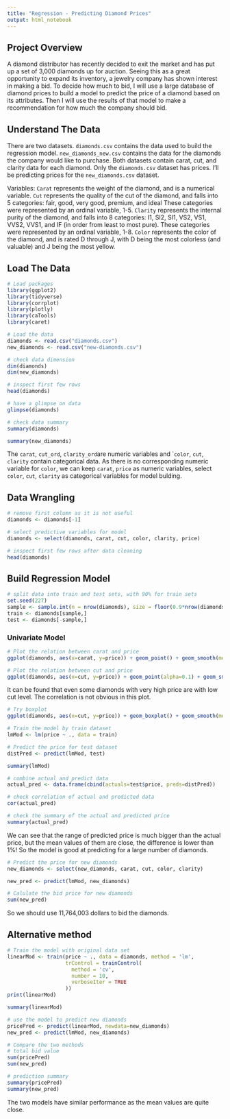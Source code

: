 ```yaml
---
title: "Regression - Predicting Diamond Prices"
output: html_notebook
---
```


## Project Overview
A diamond distributor has recently decided to exit the market and has put up a set of 3,000 diamonds up for auction. Seeing this as a great opportunity to expand its inventory, a jewelry company has shown interest in making a bid. To decide how much to bid, I will use a large database of diamond prices to build a model to predict the price of a diamond based on its attributes. Then I will use the results of that model to make a recommendation for how much the company should bid.

## Understand The Data
There are two datasets. `diamonds.csv` contains the data used to build the regression model. `new_diamonds_new.csv` contains the data for the diamonds the company would like to purchase. Both datasets contain carat, cut, and clarity data for each diamond. Only the `diamonds.csv` dataset has prices. I'll be predicting prices for the `new_diamonds.csv` dataset.

Variables:
`Carat` represents the weight of the diamond, and is a numerical variable.
`Cut` represents the quality of the cut of the diamond, and falls into 5 categories: fair, good, very good, premium, and ideal These categories were represented by an ordinal variable, 1-5.
`Clarity` represents the internal purity of the diamond, and falls into 8 categories: I1, SI2, SI1, VS2, VS1, VVS2, VVS1, and IF (in order from least to most pure). These categories were represented by an ordinal variable, 1-8.
`Color` represents the color of the diamond, and is rated D through J, with D being the most colorless (and valuable) and J being the most yellow.

## Load The Data
```r
# Load packages
library(ggplot2)
library(tidyverse)
library(corrplot)
library(plotly)
library(caTools)
library(caret)
```

```r
# Load the data
diamonds <- read.csv("diamonds.csv")
new_diamonds <- read.csv("new-diamonds.csv")

# check data dimension
dim(diamonds)
dim(new_diamonds)
```

```r
# inspect first few rows
head(diamonds)
```

```r
# have a glimpse on data
glimpse(diamonds)
```

```r
# check data summary
summary(diamonds)
```

```r
summary(new_diamonds)
```

The `carat`, `cut_ord`, `clarity_ord`are  numeric variables and ``color`, `cut`, `clarity` contain categorical data. As there is no corresponding numeric variable for `color`, we can keep `carat`, `price` as numeric variables, select `color`, `cut`, `clarity` as categorical variables for model bulding.

## Data Wrangling
```r
# remove first column as it is not useful
diamonds <- diamonds[-1]
```


```r
# select predictive variables for model
diamonds <- select(diamonds, carat, cut, color, clarity, price)
```


```r
# inspect first few rows after data cleaning
head(diamonds)
```

## Build Regression Model
```r
# split data into train and test sets, with 90% for train sets
set.seed(227)
sample <- sample.int(n = nrow(diamonds), size = floor(0.9*nrow(diamonds)), replace = F)
train <- diamonds[sample,]
test <- diamonds[-sample,]
```


### Univariate Model
```r
# Plot the relation between carat and price
ggplot(diamonds, aes(x=carat, y=price)) + geom_point() + geom_smooth(method = "lm")
```

```r
# Plot the relation between cut and price
ggplot(diamonds, aes(x=cut, y=price)) + geom_point(alpha=0.1) + geom_smooth(method = "lm")
```

It can be found that even some diamonds with very high price are with low cut level. The correlation is not obvious in this plot.

```r
# Try boxplot
ggplot(diamonds, aes(x=cut, y=price)) + geom_boxplot() + geom_smooth(method = "lm")
```

```r
# Train the model by train dataset
lmMod <- lm(price ~ ., data = train)

# Predict the price for test dataset
distPred <- predict(lmMod, test)
```

```r
summary(lmMod)
```

```r
# combine actual and predict data
actual_pred <- data.frame(cbind(actuals=test$price, preds=distPred))

# check correlation of actual and predicted data
cor(actual_pred)
```

```r
# check the summary of the actual and predicted price
summary(actual_pred)
```

We can see that the range of predicted price is much bigger than the actual price, but the mean values of them are close, the difference is lower than 1%! So the model is good at predicting for a large number of diamonds.


```r
# Predict the price for new diamonds
new_diamonds <- select(new_diamonds, carat, cut, color, clarity)

new_pred <- predict(lmMod, new_diamonds)
```

```r
# Calulate the bid price for new diamonds
sum(new_pred)
```

So we should use 11,764,003 dollars to bid the diamonds.

## Alternative method
```r
# Train the model with original data set
linearMod <- train(price ~ ., data = diamonds, method = 'lm', 
                   trControl = trainControl(
                     method = 'cv',
                     number = 10,
                     verboseIter = TRUE
                   ))
print(linearMod)
```

```r
summary(linearMod)
```

```r
# use the model to predict new diamonds
pricePred <- predict(linearMod, newdata=new_diamonds)
new_pred <- predict(lmMod, new_diamonds)
```

```r
# Compare the two methods
# total bid value
sum(pricePred)
sum(new_pred)

# prediction summary
summary(pricePred)
summary(new_pred)
```

The two models have similar performance as the mean values are quite close.